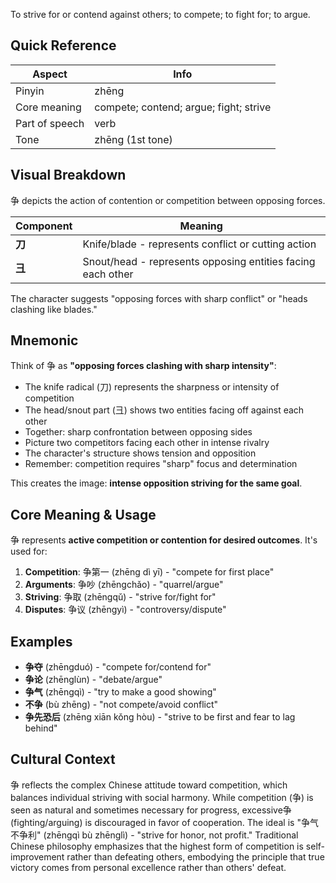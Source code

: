To strive for or contend against others; to compete; to fight for; to argue.

## Quick Reference

| Aspect         | Info                                   |
| -------------- | -------------------------------------- |
| Pinyin         | zhēng                                  |
| Core meaning   | compete; contend; argue; fight; strive |
| Part of speech | verb                                   |
| Tone           | zhēng (1st tone)                       |

## Visual Breakdown

争 depicts the action of contention or competition between opposing forces.

| Component | Meaning                                                     |
| --------- | ----------------------------------------------------------- |
| **刀**    | Knife/blade - represents conflict or cutting action         |
| **彐**    | Snout/head - represents opposing entities facing each other |

The character suggests "opposing forces with sharp conflict" or "heads clashing like blades."

## Mnemonic

Think of 争 as **"opposing forces clashing with sharp intensity"**:

- The knife radical (刀) represents the sharpness or intensity of competition
- The head/snout part (彐) shows two entities facing off against each other
- Together: sharp confrontation between opposing sides
- Picture two competitors facing each other in intense rivalry
- The character's structure shows tension and opposition
- Remember: competition requires "sharp" focus and determination

This creates the image: **intense opposition striving for the same goal**.

## Core Meaning & Usage

争 represents **active competition or contention for desired outcomes**. It's used for:

1. **Competition**: 争第一 (zhēng dì yī) - "compete for first place"
2. **Arguments**: 争吵 (zhēngchǎo) - "quarrel/argue"
3. **Striving**: 争取 (zhēngqǔ) - "strive for/fight for"
4. **Disputes**: 争议 (zhēngyì) - "controversy/dispute"

## Examples

- **争夺** (zhēngduó) - "compete for/contend for"
- **争论** (zhēnglùn) - "debate/argue"
- **争气** (zhēngqì) - "try to make a good showing"
- **不争** (bù zhēng) - "not compete/avoid conflict"
- **争先恐后** (zhēng xiān kǒng hòu) - "strive to be first and fear to lag behind"

## Cultural Context

争 reflects the complex Chinese attitude toward competition, which balances individual striving with
social harmony. While competition (争) is seen as natural and sometimes necessary for progress,
excessive争 (fighting/arguing) is discouraged in favor of cooperation. The ideal is "争气不争利"
(zhēngqì bù zhēnglì) - "strive for honor, not profit." Traditional Chinese philosophy emphasizes
that the highest form of competition is self-improvement rather than defeating others, embodying the
principle that true victory comes from personal excellence rather than others' defeat.
